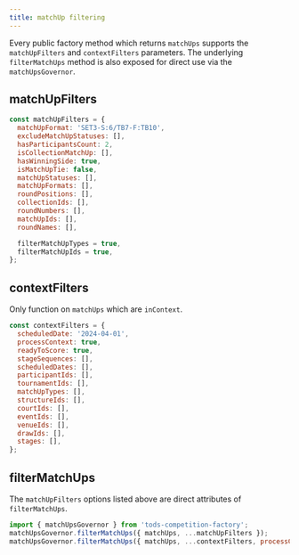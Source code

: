 ```yaml
---
title: matchUp filtering
---
```


Every public factory method which returns `matchUps` supports the `matchUpFilters` and `contextFilters` parameters.
The underlying `filterMatchUps` method is also exposed for direct use via the `matchUpsGovernor`.

## matchUpFilters

```js
const matchUpFilters = {
  matchUpFormat: 'SET3-S:6/TB7-F:TB10',
  excludeMatchUpStatuses: [],
  hasParticipantsCount: 2,
  isCollectionMatchUp: [],
  hasWinningSide: true,
  isMatchUpTie: false,
  matchUpStatuses: [],
  matchUpFormats: [],
  roundPositions: [],
  collectionIds: [],
  roundNumbers: [],
  matchUpIds: [],
  roundNames: [],

  filterMatchUpTypes = true,
  filterMatchUpIds = true,
};
```

## contextFilters

Only function on `matchUps` which are `inContext`.

```js
const contextFilters = {
  scheduledDate: '2024-04-01',
  processContext: true,
  readyToScore: true,
  stageSequences: [],
  scheduledDates: [],
  participantIds: [],
  tournamentIds: [],
  matchUpTypes: [],
  structureIds: [],
  courtIds: [],
  eventIds: [],
  venueIds: [],
  drawIds: [],
  stages: [],
};
```

## filterMatchUps

The `matchUpFilters` options listed above are direct attributes of `filterMatchUps`.

```js
import { matchUpsGovernor } from 'tods-competition-factory';
matchUpsGovernor.filterMatchUps({ matchUps, ...matchUpFilters });
matchUpsGovernor.filterMatchUps({ matchUps, ...contextFilters, processContext: true });
```
